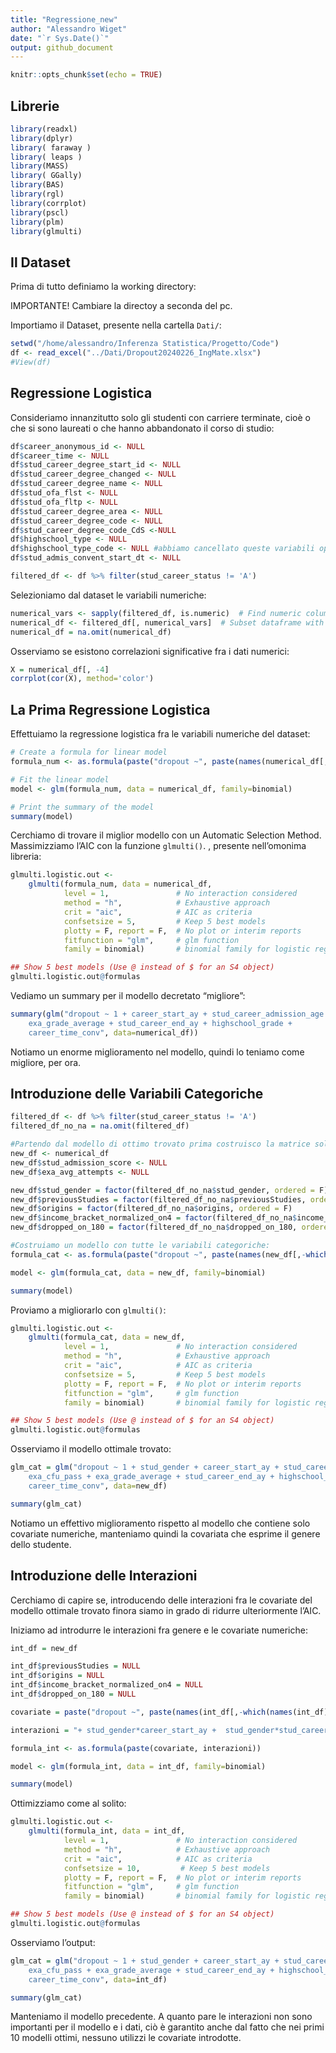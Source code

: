 ```yaml
---
title: "Regressione_new"
author: "Alessandro Wiget"
date: "`r Sys.Date()`"
output: github_document
---
```


```r
knitr::opts_chunk$set(echo = TRUE)
```

## Librerie

```r
library(readxl)
library(dplyr)
library( faraway )
library( leaps )
library(MASS)
library( GGally)
library(BAS)
library(rgl)
library(corrplot)
library(pscl)
library(plm)
library(glmulti)
```

## Il Dataset

Prima di tutto definiamo la working directory:

IMPORTANTE! Cambiare la directoy a seconda del pc.

Importiamo il Dataset, presente nella cartella `Dati/`:

```r
setwd("/home/alessandro/Inferenza Statistica/Progetto/Code")
df <- read_excel("../Dati/Dropout20240226_IngMate.xlsx")
#View(df)
```

## Regressione Logistica

Consideriamo innanzitutto solo gli studenti con carriere terminate, cioè o che si sono laureati o che hanno abbandonato il corso di studio:

```r
df$career_anonymous_id <- NULL
df$career_time <- NULL
df$stud_career_degree_start_id <- NULL
df$stud_career_degree_changed <- NULL
df$stud_career_degree_name <- NULL
df$stud_ofa_flst <- NULL
df$stud_ofa_fltp <- NULL
df$stud_career_degree_area <- NULL
df$stud_career_degree_code <- NULL
df$stud_career_degree_code_CdS <-NULL
df$highschool_type <- NULL
df$highschool_type_code <- NULL #abbiamo cancellato queste variabili operche possiamo separare fra classico, scientifico e altro con un'altra variabile
df$stud_admis_convent_start_dt <- NULL

filtered_df <- df %>% filter(stud_career_status != 'A')
```

Selezioniamo dal dataset le variabili numeriche:

```r
numerical_vars <- sapply(filtered_df, is.numeric)  # Find numeric columns
numerical_df <- filtered_df[, numerical_vars]  # Subset dataframe with numeric columns
numerical_df = na.omit(numerical_df)
```

Osserviamo se esistono correlazioni significative fra i dati numerici:

```r
X = numerical_df[, -4]
corrplot(cor(X), method='color')
```


## La Prima Regressione Logistica
Effettuiamo la regressione logistica fra le variabili numeriche del dataset:

```r
# Create a formula for linear model
formula_num <- as.formula(paste("dropout ~", paste(names(numerical_df[,-which(names(numerical_df) == "dropout")]), collapse = " + ")))

# Fit the linear model
model <- glm(formula_num, data = numerical_df, family=binomial)

# Print the summary of the model
summary(model)
```

Cerchiamo di trovare il miglior modello con un Automatic Selection Method. Massimizziamo l'AIC con la funzione `glmulti()`. , presente nell'omonima libreria:

```r
glmulti.logistic.out <-
    glmulti(formula_num, data = numerical_df,
            level = 1,               # No interaction considered
            method = "h",            # Exhaustive approach
            crit = "aic",            # AIC as criteria
            confsetsize = 5,         # Keep 5 best models
            plotty = F, report = F,  # No plot or interim reports
            fitfunction = "glm",     # glm function
            family = binomial)       # binomial family for logistic regression

## Show 5 best models (Use @ instead of $ for an S4 object)
glmulti.logistic.out@formulas
```

Vediamo un summary per il modello decretato "migliore":
```r
summary(glm("dropout ~ 1 + career_start_ay + stud_career_admission_age + exa_cfu_pass + 
    exa_grade_average + stud_career_end_ay + highschool_grade + 
    career_time_conv", data=numerical_df))

```
Notiamo un enorme miglioramento nel modello, quindi lo teniamo come migliore, per ora. 

## Introduzione delle Variabili Categoriche

```r
filtered_df <- df %>% filter(stud_career_status != 'A')
filtered_df_no_na = na.omit(filtered_df)

#Partendo dal modello di ottimo trovato prima costruisco la matrice solo con quelle covariate:
new_df <- numerical_df
new_df$stud_admission_score <- NULL
new_df$exa_avg_attempts <- NULL

new_df$stud_gender = factor(filtered_df_no_na$stud_gender, ordered = F)
new_df$previousStudies = factor(filtered_df_no_na$previousStudies, ordered = F)
new_df$origins = factor(filtered_df_no_na$origins, ordered = F)
new_df$income_bracket_normalized_on4 = factor(filtered_df_no_na$income_bracket_normalized_on4, ordered = F)
new_df$dropped_on_180 = factor(filtered_df_no_na$dropped_on_180, ordered = F)

#Costruiamo un modello con tutte le variabili categoriche:
formula_cat <- as.formula(paste("dropout ~", paste(names(new_df[,-which(names(new_df) == "dropout")]), collapse = " + ")))

model <- glm(formula_cat, data = new_df, family=binomial)

summary(model)
```

Proviamo a migliorarlo con `glmulti()`:
```r
glmulti.logistic.out <-
    glmulti(formula_cat, data = new_df,
            level = 1,               # No interaction considered
            method = "h",            # Exhaustive approach
            crit = "aic",            # AIC as criteria
            confsetsize = 5,         # Keep 5 best models
            plotty = F, report = F,  # No plot or interim reports
            fitfunction = "glm",     # glm function
            family = binomial)       # binomial family for logistic regression

## Show 5 best models (Use @ instead of $ for an S4 object)
glmulti.logistic.out@formulas
```

Osserviamo il modello ottimale trovato: 
```r
glm_cat = glm("dropout ~ 1 + stud_gender + career_start_ay + stud_career_admission_age + 
    exa_cfu_pass + exa_grade_average + stud_career_end_ay + highschool_grade + 
    career_time_conv", data=new_df)

summary(glm_cat)

```

Notiamo un effettivo miglioramento rispetto al modello che contiene solo covariate numeriche, manteniamo quindi la covariata che esprime il genere dello studente. 

## Introduzione delle Interazioni

Cerchiamo di capire se, introducendo delle interazioni fra le covariate del modello ottimale trovato finora siamo in grado di ridurre ulteriormente l'AIC. 

Iniziamo ad introdurre le interazioni fra genere e le covariate numeriche: 

```r
int_df = new_df

int_df$previousStudies = NULL
int_df$origins = NULL
int_df$income_bracket_normalized_on4 = NULL
int_df$dropped_on_180 = NULL

covariate = paste("dropout ~", paste(names(int_df[,-which(names(int_df) == "dropout")]), collapse = " + "))

interazioni = "+ stud_gender*career_start_ay +  stud_gender*stud_career_admission_age + stud_gender*exa_cfu_pass + stud_gender*exa_grade_average + stud_gender*stud_career_end_ay +  stud_gender*highschool_grade  + stud_gender*career_time_conv"

formula_int <- as.formula(paste(covariate, interazioni))

model <- glm(formula_int, data = int_df, family=binomial)

summary(model)
```
Ottimizziamo come al solito:
```r
glmulti.logistic.out <-
    glmulti(formula_int, data = int_df,
            level = 1,               # No interaction considered
            method = "h",            # Exhaustive approach
            crit = "aic",            # AIC as criteria
            confsetsize = 10,         # Keep 5 best models
            plotty = F, report = F,  # No plot or interim reports
            fitfunction = "glm",     # glm function
            family = binomial)       # binomial family for logistic regression

## Show 5 best models (Use @ instead of $ for an S4 object)
glmulti.logistic.out@formulas
```
Osserviamo l'output: 
```r
glm_cat = glm("dropout ~ 1 + stud_gender + career_start_ay + stud_career_admission_age + 
    exa_cfu_pass + exa_grade_average + stud_career_end_ay + highschool_grade + 
    career_time_conv", data=int_df)

summary(glm_cat)

```
Manteniamo il modello precedente. A quanto pare le interazioni non sono importanti per il modello e i dati, ciò è garantito anche dal fatto che nei primi 10 modelli ottimi, nessuno utilizzi le covariate introdotte. 

